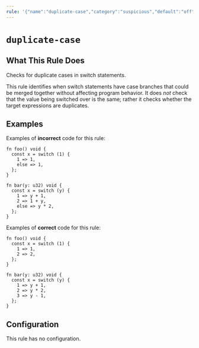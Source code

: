 ```yaml
---
rule: '{"name":"duplicate-case","category":"suspicious","default":"off","fix":{"kind":"none","dangerous":false}}'
---
```


# `duplicate-case`

<RuleBanner category="suspicious" default="off" />

## What This Rule Does

Checks for duplicate cases in switch statements.

This rule identifies when switch statements have case branches that could
be merged together without affecting program behavior. It does _not_ check
that the value being switched over is the same; rather it checks whether
the target expressions are duplicates.

## Examples

Examples of **incorrect** code for this rule:

```zig
fn foo() void {
  const x = switch (1) {
    1 => 1,
    else => 1,
  };
}

fn bar(y: u32) void {
  const x = switch (y) {
    1 => y + 1,
    2 => 1 + y,
    else => y * 2,
  };
}
```

Examples of **correct** code for this rule:

```zig
fn foo() void {
  const x = switch (1) {
    1 => 1,
    2 => 2,
  };
}

fn bar(y: u32) void {
  const x = switch (y) {
    1 => y + 1,
    2 => y * 2,
    3 => y - 1,
  };
}
```

## Configuration

This rule has no configuration.
